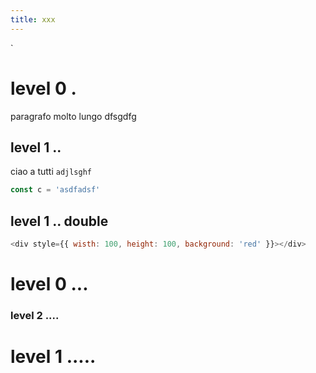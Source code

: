 ```yaml
---
title: xxx
---
```


<div/>
`

# level 0 .

paragrafo molto lungo dfsgdfg

## level 1 ..

ciao a tutti `adjlsghf`

```js
const c = 'asdfadsf'
```
## level 1 .. double

```js live=true
<div style={{ wisth: 100, height: 100, background: 'red' }}></div>
```

# level 0 ...

### level 2 ....

# level 1 .....
